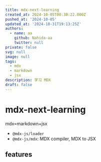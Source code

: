 ```yaml
---
title: mdx-next-learning
created_at: 2024-10-05T00:30:22.000Z
pushed_at: '2024-10-05'
updated_at: '2024-10-31T19:13:25Z'
authors:
  - name: aa
    github: Nahida-aa
    twitter: null
private: false
svg: null
image: null
tags:
  - mdx
  - markdown
  - jsx
description: 学习 MDX
draft: false
---
```


# mdx-next-learning
mdx=markdown+jsx

- `@mdx-js/loader`
- `@mdx-js/mdx`: MDX compiler,  MDX to JSX

## features

### 
